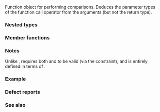 {{cpp/ranges/title|not_equal_to}}
{{cpp/utility/functional/navbar}}
{{dcl begin}}
{{dcl header|functional}}
{{dcl|since=c++20|
struct not_equal_to;
}}
{{dcl end}}

Function object for performing comparisons. Deduces the parameter types of the function call operator from the arguments (but not the return type).

===Nested types===
{{dsc begin}}
{{dsc hitem|Nested type|Definition}}
{{dsc|{{tt|is_transparent}}|[[cpp/utility/functional#Transparent function objects|unspecified]]}}
{{dsc end}}

===Member functions===
{{dsc begin}}
{{dsc mem fun|operator()|nolink=true|checks if the arguments are ''not equal''}}
{{dsc end}}

{{member|1={{small|std::ranges::not_equal_to::}}operator()|2=
{{ddcl|
template&lt; class T, class U &gt;
constexpr bool operator()( T&amp;&amp; t, U&amp;&amp; u ) const;
}}

Equivalent to {{c|return !ranges::equal_to{}(std::forward&lt;T&gt;(t), std::forward&lt;U&gt;(u));}}.

{{cpp/enable if|{{c|std::equality_comparable_with&lt;T, U&gt;}} is satisfied}}.
}}

===Notes===
Unlike {{lc|std::not_equal_to}}, {{tt|std::ranges::not_equal_to}} requires both {{tt|1===}} and {{tt|1=!=}} to be valid (via the {{lconcept|equality_comparable_with}} constraint), and is entirely defined in terms of {{lc|std::ranges::equal_to}}.

===Example===
{{example}}

===Defect reports===
{{dr list begin}}
{{dr list item|wg=lwg|dr=3530|std=C++20|before=syntactic checks were relaxed while comparing pointers|after=only semantic requirements are relaxed}}
{{dr list end}}

===See also===
{{dsc begin}}
{{dsc inc|cpp/utility/functional/dsc not_equal_to}}
{{dsc end}}

{{langlinks|es|ja|ru|zh}}
